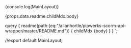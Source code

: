 
<div>{console.log(MainLayout)}</div>

<MDXRenderer>{props.data.readme.childMdx.body}</MDXRenderer>

query {
    readme(path:{eq:"/allanhortle/pipwerks-scorm-api-wrapper/master/README.md"}) {
        childMdx {body}
    }
}
`;

//export default MainLayout;
